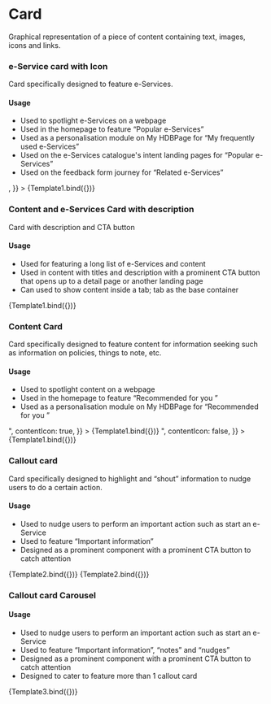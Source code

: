 
<Meta title="Components/Card" component={Card} />

<h1>Card</h1>
<p>
  Graphical representation of a piece of content containing text, images, icons
  and links.
</p>
<h3>e-Service card with Icon</h3>
<p>Card specifically designed to feature e-Services.</p>

<h4>Usage</h4>
<ul>
  <li>Used to spotlight e-Services on a webpage</li>
  <li>Used in the homepage to feature “Popular e-Services”</li>
  <li>
    Used as a personalisation module on My HDBPage for “My frequently used
    e-Services”
  </li>
  <li>
    Used on the e-Services catalogue's intent landing pages for “Popular
    e-Services”
  </li>
  <li>Used on the feedback form journey for “Related e-Services”</li>
</ul>


<Canvas>
  <Story
    name="e-Service Card"
    args={{
      cardproperties: "cw-1 ch-1",
      title: "Max 55 char count advisable for this component",
      eserviceIcon: <img src={cardImage}></img>,
    }}
  >
    {Template1.bind({})}
  </Story>
</Canvas>
<ArgsTable of={Card} story="e-Service Card" />

<h3>Content and e-Services Card with description</h3>
<p>Card with description and CTA button</p>

<h4>Usage</h4>
<ul>
  <li>Used for featuring a long list of e-Services and content</li>
  <li>
    Used in content with titles and description with a prominent CTA button that
    opens up to a detail page or another landing page
  </li>
  <li>Can used to show content inside a tab; tab as the base container</li>
</ul>

<Canvas>
  <Story
    name="e-Service Card with Description"
    args={{
      cardproperties: "cw-2",
      title: "Lorem ipsum dolor sie amet done consec adiscin gort eli",
      cardcontent:
        "Dorem ipsum dolor sit amet ishuh, consectetur adipiscing elit Etiam eu turpis molestie, dictum est attewev",
      buttonClass: "btn btn-primary-1 w-100",
      buttonContent: "View details",
    }}
  >
    {Template1.bind({})}
  </Story>
</Canvas>
<ArgsTable of={Card} story="e-Service Card with Description" />

<h3>Content Card</h3>
<p>
  Card specifically designed to feature content for information seeking such as
  information on policies, things to note, etc.
</p>

<h4>Usage</h4>
<ul>
  <li>Used to spotlight content on a webpage</li>
  <li>Used in the homepage to feature “Recommended for you ”</li>
  <li>
    Used as a personalisation module on My HDBPage for “Recommended for you ”
  </li>
</ul>

<Canvas>
  <Story
    name="Content Card With Icon"
    args={{
      cardproperties: "cw-2",
      title: "Lorem ipsum dolor sie amet done consec adiscin gort eli",
      cardcontent:
        "Dorem ipsum dolor sit amet ishuh, consectetur adipiscing elit Etiam eu turpis molestie, dictum est attewev",
      buttonClass: "link text-decoration-none w-100",
      buttonContent: "View more >",
      contentIcon: true,
    }}
  >
    {Template1.bind({})}
  </Story>
</Canvas>
<ArgsTable of={Card} story="Content Card With Icon" />

<Canvas>
  <Story
    name="Content Card Without Icon"
    args={{
      cardproperties: "cw-2",
      title: "Lorem ipsum dolor sie amet done consec adiscin gort eli",
      cardcontent:
        "Dorem ipsum dolor sit amet ishuh, consectetur adipiscing elit Etiam eu turpis molestie, dictum est attewev",
      buttonClass: "link text-decoration-none w-100",
      buttonContent: "View more >",
      contentIcon: false,
    }}
  >
    {Template1.bind({})}
  </Story>
</Canvas>
<ArgsTable of={Card} story="Content Card Without Icon" />

<h3>Callout card</h3>
<p>
  Card specifically designed to highlight and “shout” information to nudge users
  to do a certain action.
</p>

<h4>Usage</h4>
<ul>
  <li>
    Used to nudge users to perform an important action such as start an
    e-Service
  </li>
  <li>Used to feature “Important information”</li>
  <li>
    Designed as a prominent component with a prominent CTA button to catch
    attention
  </li>
</ul>

<Canvas>
  <Story
    name="Callout Card With Icon"
    args={{
      cardproperties: "cw-4",
      title:
        "Jorem ipsum dolor sit amet, consectetur velit interdum, ac aliquet odio mattisth",
      cardcontent:
        "Borem ipsum dolor sit amet ehur consectetur adipiscing elit. Etiam eu turpis molestie, dictum est an the mattis th thif ellus. Sed dignissim, metus nec fringilla hinung accumsan molestie hun molestie.",
      buttonClass: "btn btn-primary-2",
      buttonContent: "Save now",
      calloutIcon: true,
    }}
  >
    {Template2.bind({})}
  </Story>
</Canvas>
<ArgsTable of={Card} story="Callout Card With Icon" />

<Canvas>
  <Story
    name="Callout Card Without Icon"
    args={{
      cardproperties: "cw-4",
      title:
        "Jorem ipsum dolor sit amet, consectetur velit interdum, ac aliquet odio mattisth",
      cardcontent:
        "Borem ipsum dolor sit amet ehur consectetur adipiscing elit. Etiam eu turpis molestie, dictum est an the mattis th thif ellus. Sed dignissim, metus nec fringilla hinung accumsan molestie hun molestie.",
      buttonClass: "btn btn-primary-2",
      buttonContent: "Save now",
      calloutIcon: false,
    }}
  >
    {Template2.bind({})}
  </Story>
</Canvas>
<ArgsTable of={Card} story="Callout Card Without Icon" />

<h3>Callout card Carousel</h3>

<h4>Usage</h4>
<ul>
  <li>
    Used to nudge users to perform an important action such as start an
    e-Service
  </li>
  <li>Used to feature “Important information”, “notes” and “nudges”</li>
  <li>
    Designed as a prominent component with a prominent CTA button to catch
    attention
  </li>
  <li>Designed to cater to feature more than 1 callout card</li>
</ul>

<Canvas>
  <Story
    name="Callout Card Carousel"
    args={{
      cardproperties: "cw-4 ch-5",
      buttonClass: "btn btn-primary-2",
      buttonContent: "Save now",
      displayList: [
        {
          title:
            "Jorem ipsum dolor sit amet, consectetur velit interdum, ac aliquet odio mattisth",
          cardcontent:
            "Borem ipsum dolor sit amet ehur consectetur adipiscing elit. Etiam eu turpis molestie, dictum est an the mattis th thif ellus. Sed dignissim, metus nec fringilla hinung accumsan molestie hun molestie.",
        },
        {
          title:
            "Jorem ipsum dolor sit amet, consectetur velit interdum, ac aliquet odio mattisth",
          cardcontent:
            "Borem ipsum dolor sit amet ehur consectetur adipiscing elit. Etiam eu turpis molestie, dictum est an the mattis th thif ellus. Sed dignissim, metus nec fringilla hinung accumsan molestie hun molestie.",
        },
        {
          title:
            "Jorem ipsum dolor sit amet, consectetur velit interdum, ac aliquet odio mattisth",
          cardcontent:
            "Borem ipsum dolor sit amet ehur consectetur adipiscing elit. Etiam eu turpis molestie, dictum est an the mattis th thif ellus. Sed dignissim, metus nec fringilla hinung accumsan molestie hun molestie.",
        },
      ],
    }}
  >
    {Template3.bind({})}
  </Story>
</Canvas>
<ArgsTable of={Card} story="Callout Card Carousel" />
